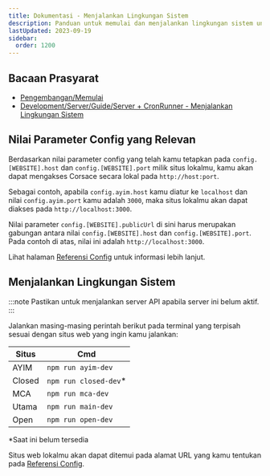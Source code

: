 ```yaml
---
title: Dokumentasi - Menjalankan Lingkungan Sistem
description: Panduan untuk memulai dan menjalankan lingkungan sistem untuk pengembangan web.
lastUpdated: 2023-09-19
sidebar:
  order: 1200
---
```


## Bacaan Prasyarat

* [Pengembangan/Memulai](../../..)
* [Development/Server/Guide/Server + CronRunner - Menjalankan Lingkungan Sistem](../../../server/guide/server-running-environment)

## Nilai Parameter Config yang Relevan

Berdasarkan nilai parameter config yang telah kamu tetapkan pada `config.[WEBSITE].host` dan `config.[WEBSITE].port` milik situs lokalmu, kamu akan dapat mengakses Corsace secara lokal pada `http://host:port`.

Sebagai contoh, apabila `config.ayim.host` kamu diatur ke `localhost` dan nilai `config.ayim.port` kamu adalah `3000`, maka situs lokalmu akan dapat diakses pada `http://localhost:3000`.

Nilai parameter `config.[WEBSITE].publicUrl` di sini harus merupakan gabungan antara nilai `config.[WEBSITE].host` dan `config.[WEBSITE].port`. Pada contoh di atas, nilai ini adalah `http://localhost:3000`.

Lihat halaman [Referensi Config](../../../misc/reference/config) untuk informasi lebih lanjut.

## Menjalankan Lingkungan Sistem

:::note
Pastikan untuk menjalankan server API apabila server ini belum aktif.
:::

Jalankan masing-masing perintah berikut pada terminal yang terpisah sesuai dengan situs web yang ingin kamu jalankan:

| Situs  | Cmd                    |
| ------ | ---------------------- |
| AYIM   | `npm run ayim-dev`     |
| Closed | `npm run closed-dev`\* |
| MCA    | `npm run mca-dev`      |
| Utama  | `npm run main-dev`     |
| Open   | `npm run open-dev`     |

\*Saat ini belum tersedia

Situs web lokalmu akan dapat ditemui pada alamat URL yang kamu tentukan pada [Referensi Config](../../../misc/reference/config).
